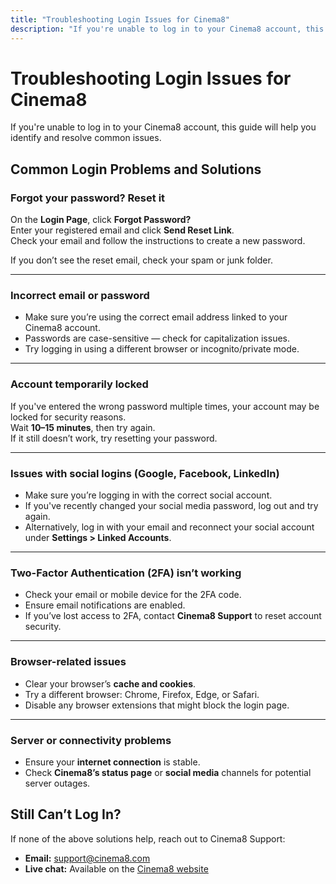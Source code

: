 ```yaml
---
title: "Troubleshooting Login Issues for Cinema8"
description: "If you're unable to log in to your Cinema8 account, this guide will help you identify and resolve common issues."
---
```



# Troubleshooting Login Issues for Cinema8

If you're unable to log in to your Cinema8 account, this guide will help you identify and resolve common issues.

## Common Login Problems and Solutions

### Forgot your password? Reset it

On the **Login Page**, click **Forgot Password?**  
Enter your registered email and click **Send Reset Link**.  
Check your email and follow the instructions to create a new password.

<Callout type="info" title="Tip">
If you don’t see the reset email, check your spam or junk folder.
</Callout>

---

### Incorrect email or password

- Make sure you’re using the correct email address linked to your Cinema8 account.  
- Passwords are case-sensitive — check for capitalization issues.  
- Try logging in using a different browser or incognito/private mode.

---

### Account temporarily locked

If you've entered the wrong password multiple times, your account may be locked for security reasons.  
Wait **10–15 minutes**, then try again.  
If it still doesn’t work, try resetting your password.

---

### Issues with social logins (Google, Facebook, LinkedIn)

- Make sure you’re logging in with the correct social account.  
- If you've recently changed your social media password, log out and try again.  
- Alternatively, log in with your email and reconnect your social account under **Settings > Linked Accounts**.

---

### Two-Factor Authentication (2FA) isn’t working

- Check your email or mobile device for the 2FA code.  
- Ensure email notifications are enabled.  
- If you’ve lost access to 2FA, contact **Cinema8 Support** to reset account security.

---

### Browser-related issues

- Clear your browser’s **cache and cookies**.  
- Try a different browser: Chrome, Firefox, Edge, or Safari.  
- Disable any browser extensions that might block the login page.

---

### Server or connectivity problems

- Ensure your **internet connection** is stable.  
- Check **Cinema8’s status page** or **social media** channels for potential server outages.

## Still Can’t Log In?

If none of the above solutions help, reach out to Cinema8 Support:

- **Email:** [support@cinema8.com](mailto:support@cinema8.com)  
- **Live chat:** Available on the [Cinema8 website](https://cinema8.com)
